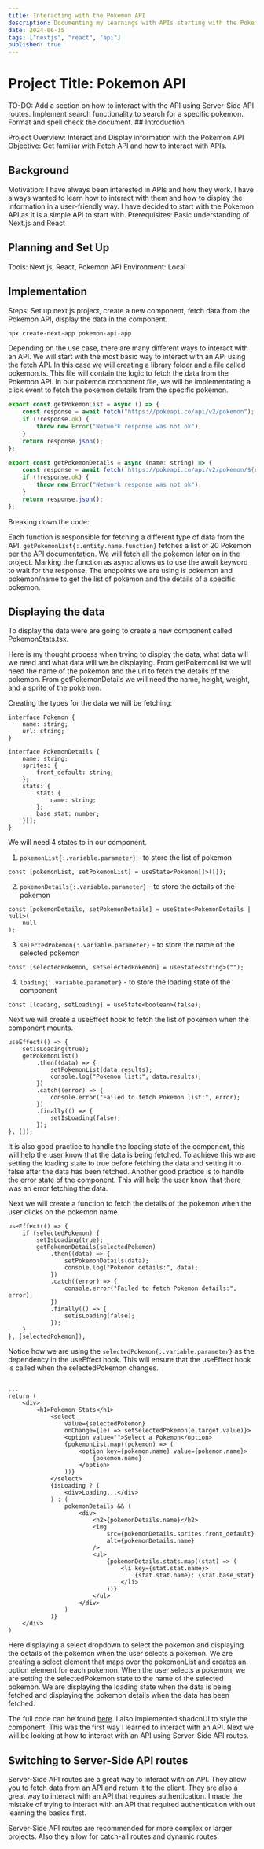 ```yaml
---
title: Interacting with the Pokemon API
description: Documenting my learnings with APIs starting with the Pokemon API
date: 2024-06-15
tags: ["nextjs", "react", "api"]
published: true
---
```


# Project Title: Pokemon API

<Callout type="danger">
	TO-DO: Add a section on how to interact with the API using Server-Side API
	routes. Implement search functionality to search for a specific pokemon.
	Format and spell check the document.
</Callout>
## Introduction

Project Overview: Interact and Display information with the Pokemon API
Objective: Get familiar with Fetch API and how to interact with APIs.

## Background

Motivation: I have always been interested in APIs and how they work. I have
always wanted to learn how to interact with them and how to display the
information in a user-friendly way. I have decided to start with the Pokemon API
as it is a simple API to start with. Prerequisites: Basic understanding of
Next.js and React

## Planning and Set Up

Tools: Next.js, React, Pokemon API Environment: Local

## Implementation

Steps: Set up next.js project, create a new component, fetch data from the
Pokemon API, display the data in the component.

```bash
npx create-next-app pokemon-api-app
```

Depending on the use case, there are many different ways to interact with an
API. We will start with the most basic way to interact with an API using the
fetch API. In this case we will creating a library folder and a file called
pokemon.ts. This file will contain the logic to fetch the data from the Pokemon
API. In our pokemon component file, we will be implementating a click event to
fetch the pokemon details from the specific pokemon.

```js showLineNumbers {2} {10}
export const getPokemonList = async () => {
	const response = await fetch("https://pokeapi.co/api/v2/pokemon");
	if (!response.ok) {
		throw new Error("Network response was not ok");
	}
	return response.json();
};

export const getPokemonDetails = async (name: string) => {
	const response = await fetch(`https://pokeapi.co/api/v2/pokemon/${name}`);
	if (!response.ok) {
		throw new Error("Network response was not ok");
	}
	return response.json();
};
```

Breaking down the code:

Each function is responsible for fetching a different type of data from the API.
`getPokemonList{:.entity.name.function}` fetches a list of 20 Pokemon per the
API documentation. We will fetch all the pokemon later on in the project.
Marking the function as async allows us to use the await keyword to wait for the
response. The endpoints we are using is pokemon and pokemon/name to get the list
of pokemon and the details of a specific pokemon.

## Displaying the data

To display the data were are going to create a new component called
PokemonStats.tsx.

Here is my thought process when trying to display the data, what data will we
need and what data will we be displaying. From getPokemonList we will need the
name of the pokemon and the url to fetch the details of the pokemon. From
getPokemonDetails we will need the name, height, weight, and a sprite of the
pokemon.

Creating the types for the data we will be fetching:

```tsx
interface Pokemon {
	name: string;
	url: string;
}

interface PokemonDetails {
	name: string;
	sprites: {
		front_default: string;
	};
	stats: {
		stat: {
			name: string;
		};
		base_stat: number;
	}[];
}
```

We will need 4 states to in our component.

1. `pokemonList{:.variable.parameter}` - to store the list of pokemon

```tsx
const [pokemonList, setPokemonList] = useState<Pokemon[]>([]);
```

2. `pokemonDetails{:.variable.parameter}` - to store the details of the pokemon

```tsx
const [pokemonDetails, setPokemonDetails] = useState<PokemonDetails | null>(
	null
);
```

3. `selectedPokemon{:.variable.parameter}` - to store the name of the selected
   pokemon

```tsx
const [selectedPokemon, setSelectedPokemon] = useState<string>("");
```

4. `loading{:.variable.parameter}` - to store the loading state of the component

```tsx
const [loading, setLoading] = useState<boolean>(false);
```

Next we will create a useEffect hook to fetch the list of pokemon when the
component mounts.

```tsx
useEffect(() => {
	setIsLoading(true);
	getPokemonList()
		.then((data) => {
			setPokemonList(data.results);
			console.log("Pokemon list:", data.results);
		})
		.catch((error) => {
			console.error("Failed to fetch Pokemon list:", error);
		})
		.finally(() => {
			setIsLoading(false);
		});
}, []);
```

<Callout type="warning">
	It is also good practice to handle the loading state of the component, this
	will help the user know that the data is being fetched. To achieve this we are
	setting the loading state to true before fetching the data and setting it to
	false after the data has been fetched. Another good practice is to handle the
	error state of the component. This will help the user know that there was an
	error fetching the data.
</Callout>

Next we will create a function to fetch the details of the pokemon when the user
clicks on the pokemon name.

```tsx {16}
useEffect(() => {
	if (selectedPokemon) {
		setIsLoading(true);
		getPokemonDetails(selectedPokemon)
			.then((data) => {
				setPokemonDetails(data);
				console.log("Pokemon details:", data);
			})
			.catch((error) => {
				console.error("Failed to fetch Pokemon details:", error);
			})
			.finally(() => {
				setIsLoading(false);
			});
	}
}, [selectedPokemon]);
```

Notice how we are using the `selectedPokemon{:.variable.parameter}` as the
dependency in the useEffect hook. This will ensure that the useEffect hook is
called when the selectedPokemon changes.

```tsx

...
return (
	<div>
		<h1>Pokemon Stats</h1>
			<select
				value={selectedPokemon}
				onChange={(e) => setSelectedPokemon(e.target.value)}>
				<option value="">Select a Pokemon</option>
				{pokemonList.map((pokemon) => (
					<option key={pokemon.name} value={pokemon.name}>
						{pokemon.name}
					</option>
				))}
			</select>
			{isLoading ? (
				<div>Loading...</div>
			) : (
				pokemonDetails && (
					<div>
						<h2>{pokemonDetails.name}</h2>
						<img
							src={pokemonDetails.sprites.front_default}
							alt={pokemonDetails.name}
						/>
						<ul>
							{pokemonDetails.stats.map((stat) => (
								<li key={stat.stat.name}>
									{stat.stat.name}: {stat.base_stat}
								</li>
							))}
						</ul>
					</div>
				)
			)}
	</div>
)
```

Here displaying a select dropdown to select the pokemon and displaying the
details of the pokemon when the user selects a pokemon. We are creating a select
element that maps over the pokemonList and creates an option element for each
pokemon. When the user selects a pokemon, we are setting the selectedPokemon
state to the name of the selected pokemon. We are displaying the loading state
when the data is being fetched and displaying the pokemon details when the data
has been fetched.

The full code can be found [here](https://github.com/karltiama/oxleafnextjs). I
also implemented shadcnUI to style the component. This was the first way I
learned to interact with an API. Next we will be looking at how to interact with
an API using Server-Side API routes.

## Switching to Server-Side API routes

Server-Side API routes are a great way to interact with an API. They allow you
to fetch data from an API and return it to the client. They are also a great way
to interact with an API that requires authentication. I made the mistake of
trying to interact with an API that required authentication with out learning
the basics first.

Server-Side API routes are recommended for more complex or larger projects. Also
they allow for catch-all routes and dynamic routes.
